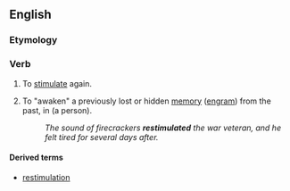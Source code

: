 ==English==

===Etymology===
{{prefix|en|re|stimulate}}

===Verb===
{{en-verb}}

# To [[stimulate]] again.
# {{lb|en|Scientology}} To "awaken" a previously lost or hidden [[memory]] ([[engram]]) from the past, in (a person).
#: ''The sound of firecrackers '''restimulated''' the war veteran, and he felt tired for several days after.''

====Derived terms====
* [[restimulation]]